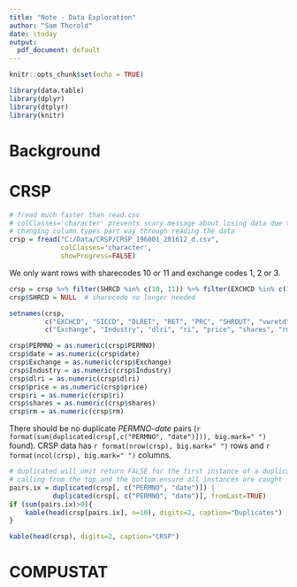 ```yaml
---
title: "Note - Data Exploration"
author: "Sam Thorold"
date: \today
output:
  pdf_document: default
---
```


```r
knitr::opts_chunk$set(echo = TRUE)
```

```r
library(data.table)
library(dplyr)
library(dtplyr)
library(knitr)
```

# Background

# CRSP

```r
# fread much faster than read.csv
# colClasses='character' prevents scary message about losing data due to
# changing column types part way through reading the data
crsp = fread("C:/Data/CRSP/CRSP_196001_201612_d.csv",
             colClasses='character',
             showProgress=FALSE)
```

We only want rows with sharecodes 10 or 11 and exchange codes 1, 2 or 3.

```r
crsp = crsp %>% filter(SHRCD %in% c(10, 11)) %>% filter(EXCHCD %in% c(1, 2, 3))
crsp$SHRCD = NULL  # sharecode no longer needed
```

```r
setnames(crsp,
         c("EXCHCD", "SICCD", "DLRET", "RET", "PRC", "SHROUT", "vwretd"),
         c("Exchange", "Industry", "dlri", "ri", "price", "shares", "rm"))
```


```r
crsp$PERMNO = as.numeric(crsp$PERMNO)
crsp$date = as.numeric(crsp$date)
crsp$Exchange = as.numeric(crsp$Exchange)
crsp$Industry = as.numeric(crsp$Industry)
crsp$dlri = as.numeric(crsp$dlri)
crsp$price = as.numeric(crsp$price)
crsp$ri = as.numeric(crsp$ri)
crsp$shares = as.numeric(crsp$shares)
crsp$rm = as.numeric(crsp$rm)
```

There should be no duplicate $PERMNO$-$date$ pairs
(`r format(sum(duplicated(crsp[,c("PERMNO", "date")])), big.mark=" ")` found).
CRSP data has `r format(nrow(crsp), big.mark=" ")` rows and
`r format(ncol(crsp), big.mark=" ")` columns.

```r
# duplicated will omit return FALSE for the first instance of a duplicated row
# calling from the top and the bottom ensure all instances are caught
pairs.ix = duplicated(crsp[, c("PERMNO", "date")]) |
           duplicated(crsp[, c("PERMNO", "date")], fromLast=TRUE)
if (sum(pairs.ix)>0){
    kable(head(crsp[pairs.ix], n=10), digits=2, caption="Duplicates")
}
```

```r
kable(head(crsp), digits=2, caption="CRSP")
```

# COMPUSTAT

